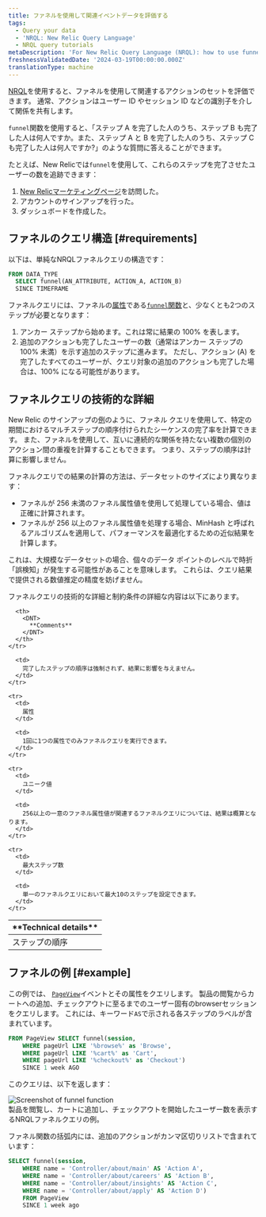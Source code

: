 ```yaml
---
title: ファネルを使用して関連イベントデータを評価する
tags:
  - Query your data
  - 'NRQL: New Relic Query Language'
  - NRQL query tutorials
metaDescription: 'For New Relic Query Language (NRQL): how to use funnels to understand how many users complete a set of steps in a procedure.'
freshnessValidatedDate: '2024-03-19T00:00:00.000Z'
translationType: machine
---
```


[NRQL](/docs/query-data/nrql-new-relic-query-language/getting-started/introduction-nrql)を使用すると、ファネルを使用して関連するアクションのセットを評価できます。 通常、アクションはユーザー ID やセッション ID などの識別子を介して関係を共有します。

`funnel`関数を使用すると、「ステップ A を完了した人のうち、ステップ B も完了した人は何人ですか。また、ステップ A と B を完了した人のうち、ステップ C も完了した人は何人ですか?」のような質問に答えることができます。

たとえば、New Relicでは`funnel`を使用して、これらのステップを完了させたユーザーの数を追跡できます：

1. [New Relicマーケティングページ](https://newrelic.com/platform)を訪問した。
2. アカウントのサインアップを行った。
3. ダッシュボードを作成した。

## ファネルのクエリ構造 [#requirements]

以下は、単純なNRQLファネルクエリの構造です：

```sql
FROM DATA_TYPE 
  SELECT funnel(AN_ATTRIBUTE, ACTION_A, ACTION_B) 
  SINCE TIMEFRAME
```

ファネルクエリには、ファネルの[属性](/docs/query-data/nrql-new-relic-query-language/getting-started/nrql-syntax-components-functions#func-funnel)である[`funnel`関数](/docs/using-new-relic/welcome-new-relic/get-started/glossary#attribute)と、少なくとも2つのステップが必要となります：

1. アンカー ステップから始めます。これは常に結果の 100% を表します。
2. 追加のアクションも完了したユーザーの数（通常はアンカー ステップの 100% 未満）を示す追加のステップに進みます。 ただし、アクション (A) を完了したすべてのユーザーが、クエリ対象の追加のアクションも完了した場合は、100% になる可能性があります。

## ファネルクエリの技術的な詳細

New Relic のサインアップの[例](#why-matters)のように、ファネル クエリを使用して、特定の期間におけるマルチステップの順序付けられたシーケンスの完了率を計算できます。 また、ファネルを使用して、互いに連続的な関係を持たない複数の個別のアクション間の重複を計算することもできます。 つまり、ステップの順序は計算に影響しません。

ファネルクエリでの結果の計算の方法は、データセットのサイズにより異なります：

* ファネルが 256 未満のファネル属性値を使用して処理している場合、値は正確に計算されます。
* ファネルが 256 以上のファネル属性値を処理する場合、MinHash と呼ばれるアルゴリズムを適用して、パフォーマンスを最適化するための近似結果を計算します。

これは、大規模なデータセットの場合、個々のデータ ポイントのレベルで時折「誤検知」が発生する可能性があることを意味します。 これらは、クエリ結果で提供される数値推定の精度を妨げません。

ファネルクエリの技術的な詳細と制約条件の詳細な内容は以下にあります。

<table>
  <thead>
    <tr>
      <th style={{ width: "200px" }}>
        <DNT>
          **Technical details**
        </DNT>
      </th>

      <th>
        <DNT>
          **Comments**
        </DNT>
      </th>
    </tr>
  </thead>

  <tbody>
    <tr>
      <td>
        ステップの順序
      </td>

      <td>
        完了したステップの順序は強制されず、結果に影響を与えません。
      </td>
    </tr>

    <tr>
      <td>
        属性
      </td>

      <td>
        1回に1つの属性でのみファネルクエリを実行できます。
      </td>
    </tr>

    <tr>
      <td>
        ユニーク値
      </td>

      <td>
        256以上の一意のファネル属性値が関連するファネルクエリについては、結果は概算となります。
      </td>
    </tr>

    <tr>
      <td>
        最大ステップ数
      </td>

      <td>
        単一のファネルクエリにおいて最大10のステップを設定できます。
      </td>
    </tr>
  </tbody>
</table>

## ファネルの例 [#example]

この例では、 <InlinePopover type="browser" />[`PageView`](/attribute-dictionary/?event=PageView)イベントとその属性をクエリします。 製品の閲覧からカートへの追加、チェックアウトに至るまでのユーザー固有のbrowserセッションをクエリします。 これには、キーワード`AS`で示される各ステップのラベルが含まれています。

```sql
FROM PageView SELECT funnel(session, 
    WHERE pageUrl LIKE '%browse%' as 'Browse', 
    WHERE pageUrl LIKE '%cart%' as 'Cart', 
    WHERE pageUrl LIKE '%checkout%' as 'Checkout') 
    SINCE 1 week AGO
```

このクエリは、以下を返します：

<img title="crop-insights-funnels.png" alt="Screenshot of funnel function" src="/images/queries-nrql_screenshot-crop_funnel-NRQL.webp" />

<figcaption>
  製品を閲覧し、カートに追加し、チェックアウトを開始したユーザー数を表示するNRQLファネルクエリの例。
</figcaption>

ファネル関数の括弧内には、追加のアクションがカンマ区切りリストで含まれています：

```sql
SELECT funnel(session, 
    WHERE name = 'Controller/about/main' AS 'Action A', 
    WHERE name = 'Controller/about/careers' AS 'Action B', 
    WHERE name = 'Controller/about/insights' AS 'Action C', 
    WHERE name = 'Controller/about/apply' AS 'Action D') 
    FROM PageView 
    SINCE 1 week ago
```
